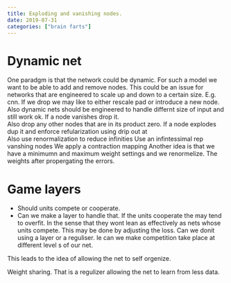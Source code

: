 ```yaml
---
title: Exploding and vanishing nodes. 
date: 2019-07-31
categories: ["brain farts"]
---
```


# Dynamic net 

One paradgm is that the network could be dynamic. For such a model we want to be able to add and remove nodes. 
This could be an issue for networks that are engineered to scale up and down to a certain size. E.g. cnn. 
If we drop we may like to either rescale pad or introduce a new node. 
Also dynamic nets should be engineered to handle differnt size of input and still work ok. 
If a node vanishes drop it.  
Also drop any other nodes that are in its product zero. 
If a node explodes dup it and enforce refularization using drip out at  
Also use renormalization to reduce infinities 
Use an infintessimal rep vanshing nodes 
We apply a contraction mapping 
Another idea is that we have a minimumn and maximum weight settings and we renormelize. The weights after propergating the errors. 

# Game layers 

- Should units compete or cooperate. 
- Can we make a layer to handle that. If the units cooperate the may tend to overfit. In the sense that they wont lean as effectively as nets whose units compete. This may be done by adjusting the loss. Can we donit using a layer or a reguliser. Ie can we make competition take place at different level s of our net. 
 
This leads to the idea of allowing the net to self orgenize.  
 
Weight sharing. That is a regulizer allowing the net to learn from less data. 
 
 
